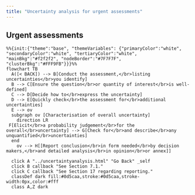 ```yaml
---
title: "Uncertainty analysis for urgent assessments"
---
```


## Urgent assessments


:::{.column-page-inset}
```mermaid
%%{init:{"theme":"base", "themeVariables": {"primaryColor":"white", "secondaryColor":"white", "tertiaryColor":"white", "mainBkg":"#f2f2f2", "nodeBorder":"#7F7F7F", "clusterBkg":"#FFF9FB"}}}%%
flowchart TB
  A([< BACK]) --> B[Conduct the assessment,</br>listing uncertainties</br>you identify] 
  B --> C[Ensure the question</br>or quantity of interest</br>is well-defined]
  C --> D[Decide how to</br>express the uncertainty]
  D --> E[Quickly check</br>the assessment for</br>additional uncertainties]
  E --> ov
  subgraph ov [Characterisation of overall uncertainty]
    direction LR
 F[Elicit</br>a probability judgement</br>for the overall</br>uncertainty] --> G[Check for</br>and describe</br>any unquantified</br>uncertainties]
  end
    ov --> H[[Report conclusion</br>in form needed</br>by decision makers,</br>and detailed analysis</br>in opinion</br>or annex]]
  
  click A "../uncertaintyanalysis.html" "Go Back" _self
  click B callback "See Section 7.1."
  click C callback "See Section 17 regarding reporting."
  classDef dark fill:#0d5caa,stroke:#0d5caa,stroke-width:0px,color:#fff
  class A,Z dark
```
:::